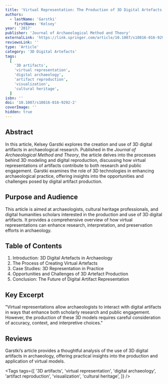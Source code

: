 ```yaml
---
title: 'Virtual Representation: The Production of 3D Digital Artefacts'
authors:
  - lastName: 'Garstki'
    firstName: 'Kelsey'
year: '2017'
publisher: 'Journal of Archaeological Method and Theory'
externalLink: 'https://link.springer.com/article/10.1007/s10816-016-9292-2'
reviewsLink: ''
type: 'Article'
category: '3D Digital Artefacts'
tags:
  [
    '3D artifacts',
    'virtual representation',
    'digital archaeology',
    'artifact reproduction',
    'visualization',
    'cultural heritage',
  ]
isbn: ''
doi: '10.1007/s10816-016-9292-2'
coverImage: ''
hidden: true
---
```


## Abstract

In this article, Kelsey Garstki explores the creation and use of 3D digital artifacts in archaeological research. Published in the _Journal of Archaeological Method and Theory_, the article delves into the processes behind 3D modeling and digital reproduction, discussing how virtual representations of artifacts contribute to both research and public engagement. Garstki examines the role of 3D technologies in enhancing archaeological practice, offering insights into the opportunities and challenges posed by digital artifact production.

## Purpose and Audience

This article is aimed at archaeologists, cultural heritage professionals, and digital humanities scholars interested in the production and use of 3D digital artifacts. It provides a comprehensive overview of how virtual representations can enhance research, interpretation, and preservation efforts in archaeology.

## Table of Contents

1. Introduction: 3D Digital Artefacts in Archaeology
2. The Process of Creating Virtual Artefacts
3. Case Studies: 3D Representation in Practice
4. Opportunities and Challenges of 3D Artefact Production
5. Conclusion: The Future of Digital Artifact Representation

## Key Excerpt

"Virtual representations allow archaeologists to interact with digital artifacts in ways that enhance both scholarly research and public engagement. However, the production of these 3D models requires careful consideration of accuracy, context, and interpretive choices."

## Reviews

Garstki’s article provides a thoughtful analysis of the use of 3D digital artifacts in archaeology, offering practical insights into the production and application of virtual models.

<Tags
  tags={[
    '3D artifacts',
    'virtual representation',
    'digital archaeology',
    'artifact reproduction',
    'visualization',
    'cultural heritage',
  ]}
/>
